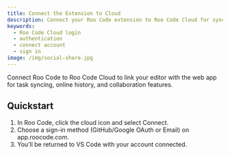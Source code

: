 ```yaml
---
title: Connect the Extension to Cloud
description: Connect your Roo Code extension to Roo Code Cloud for syncing, history, and collaboration.
keywords:
  - Roo Code Cloud login
  - authentication
  - connect account
  - sign in
image: /img/social-share.jpg
---
```



Connect Roo Code to Roo Code Cloud to link your editor with the web app for task syncing, online history, and collaboration features.

## Quickstart

1. In Roo Code, click the cloud icon <Codicon name="cloud" /> and select Connect.
2. Choose a sign-in method (GitHub/Google OAuth or Email) on app.roocode.com.
3. You’ll be returned to VS Code with your account connected.
